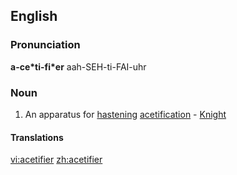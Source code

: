 ==English==

===Pronunciation===
'''a-ce*ti-fi*er'''
aah-SEH-ti-FAI-uhr

===Noun===
{{en-noun}}

# An apparatus for [[hastening]] [[acetification]] - [[Knight]]

====Translations====
{{trans-top|apparatus for hastening acetification}}
{{trans-mid}}
{{trans-bottom}}

[[vi:acetifier]]
[[zh:acetifier]]